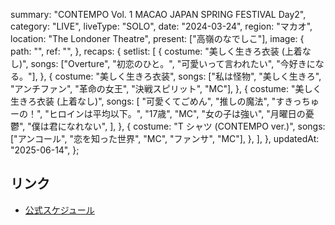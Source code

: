   summary: "CONTEMPO Vol. 1 MACAO JAPAN SPRING FESTIVAL Day2",
  category: "LIVE",
  liveType: "SOLO",
  date: "2024-03-24",
  region: "マカオ",
  location: "The Londoner Theatre",
  present: ["高嶺のなでしこ"],
  image: {
    path: "",
    ref: "",
  },
  recaps: {
    setlist: [
      {
        costume: "美しく生きろ衣装 (上着なし)",
        songs: ["Overture", "初恋のひと。", "可愛いって言われたい", "今好きになる。"],
      },
      {
        costume: "美しく生きろ衣装",
        songs: ["私は怪物", "美しく生きろ", "アンチファン", "革命の女王", "決戦スピリット", "MC"],
      },
      {
        costume: "美しく生きろ衣装 (上着なし)",
        songs: [
          "可愛くてごめん",
          "推しの魔法",
          "すきっちゅーの！",
          "ヒロインは平均以下。",
          "17歳",
          "MC",
          "女の子は強い",
          "月曜日の憂鬱",
          "僕は君になれない",
        ],
      },
      {
        costume: "T シャツ (CONTEMPO ver.)",
        songs: ["アンコール", "恋を知った世界", "MC", "ファンサ", "MC"],
      },
    ],
  },
  updatedAt: "2025-06-14",
};

## リンク

- [公式スケジュール](https://takanenonadeshiko.jp/?p=1710)
